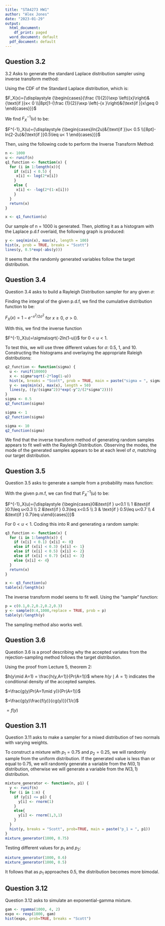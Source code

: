 ```yaml
---
title: "STA4273 HW1"
author: "Alex Jones"
date: "2023-01-29"
output:
  html_document:
    df_print: paged
  word_document: default
  pdf_document: default
---
```


## Question 3.2
3.2 Asks to generate the standard Laplace distribution sampler using inverse transform method:  

Using the CDF of the Standard Laplace distribution, which is:

$F_X(x)={\displaystyle {\begin{cases}{\frac {1}{2}}\exp \left({x}\right)&{\text{if }}x< 0 \\[8pt]1-{\frac {1}{2}}\exp \left(-{x }\right)&{\text{if }}x\geq 0 \end{cases}}}$

We find $F^{-1}_X(u)$ to be:

$F^{-1}_X(u)={\displaystyle {\begin{cases}ln(2u)&{\text{if }}u< 0.5 \\[8pt]-ln(2-2u)&{\text{if }}0.5\leq u< 1 \end{cases}}}$

Then, using the following code to perform the Inverse Transform Method:

```r
n <- 1000
u <- runif(n)
q1_function <- function(x) {
  for (i in 1:length(x)){
    if (x[i] < 0.5) {
     x[i] <- log(2*x[i])
    }
    else {
     x[i] <- -log(2*(1-x[i]))
    }
  }  
  return(x)
}

x <- q1_function(u)
```

Our sample of n = 1000 is generated. Then, plotting it as a histogram with the Laplace p.d.f overlaid, the following graph is produced:

```r
y <- seq(min(x), max(x), length = 100)
hist(x, prob = TRUE, breaks = "Scott")
lines(y, 0.5*exp(-abs(y)))
```

It seems that the randomly generated variables follow the target distribution.

## Question 3.4  
Question 3.4 asks to build a Rayleigh Distribution sampler for any given $\sigma$:  

Finding the integral of the given p.d.f, we find the cumulative distribution function to be:

$F_X(x)=1-e^{-x^2/2\sigma^2}$ for $x\geq0$, $\sigma>0$.

With this, we find the inverse function

$F^{-1}_X(u)=\sigma\sqrt{-2ln(1-u)}$ for $0< u <1$.

To test this, we will use three different values for $\sigma$: 0.5, 1, and 10. Constructing the histograms and overlaying the appropriate Raleigh distributions:

```r
q2_function <- function(sigma) {
  u <- runif(10000)
  x <- sigma*sqrt(-2*log(1-u))
  hist(x, breaks = "Scott", prob = TRUE, main = paste("sigma = ", sigma))
  y <- seq(min(x), max(x), length = 50)
  lines(y, ((y/(sigma^2))*exp(-y^2/(2*sigma^2))))
}
sigma <- 0.5
q2_function(sigma)
```

```r
sigma <- 1
q2_function(sigma)
```

```r
sigma <- 10
q2_function(sigma)
```

We find that the inverse transform method of generating random samples appears to fit well with the Rayleigh Distribution. Observing the modes, the mode of the generated samples appears to be at each level of $\sigma$, matching our target distribution.

## Question 3.5  
Question 3.5 asks to generate a sample from a probability mass function:  

With the given p.m.f, we can find that $F^{-1}_X(u)$ to be:

$F^{-1}_X(u)={\displaystyle {\begin{cases}0&\text{if } u<0.1 \\ 1 &\text{if }0.1\leq u<0.3 \\ 2 &\text{if } 0.3\leq x<0.5 \\ 3 & \text{if } 0.5\leq u<0.7 \\ 4 &\text{if } 0.7\leq u\end{cases}}}$

For $0< u <1$. Coding this into R and generating a random sample:

```r
q3_function <- function(x) {
  for (i in 1:length(x)) {
    if (x[i] < 0.1) {x[i] <- 0}
    else if (x[i] < 0.3) {x[i] <- 1}
    else if (x[i] < 0.5) {x[i] <- 2}
    else if (x[i] < 0.7) {x[i] <- 3}
    else {x[i] <- 4}
  }
  return(x)
}

x <- q3_function(u)
table(x)/length(x)
```

The inverse transform model seems to fit well. Using the "sample" function:

```r
p = c(0.1,0.2,0.2,0.2,0.3)
y <- sample(0:4,1000,replace = TRUE, prob = p)
table(y)/length(y)
```

The sampling method also works well.

## Question 3.6  
Question 3.6 is a proof describing why the accepted variates from the rejection-sampling method follows the target distribution.  

Using the proof from Lecture 5, theorem 2:

$h(y\mid A=1) = \frac{h(y,A=1)}{Pr(A=1)}$ where $h(y\mid A=1)$ indicates the conditional density of the accepted samples.

$=\frac{g(y)Pr(A=1\mid y)}{Pr(A=1)}$

$=\frac{g(y)\frac{f(y)}{cg(y)}}{1/c}$

$=f(y)$

## Question 3.11
Question 3.11 asks to make a sampler for a mixed distribution of two normals with varying weights.  

To construct a mixture with $p_1=0.75$ and $p_2=0.25$, we will randomly sample from the uniform distribution. If the generated value is less than or equal to 0.75, we will randomly generate a variable from the $N(0,1)$ distribution, otherwise we will generate a variable from the $N(3,1)$ distribution.

```r
mixture_generator <- function(n, p1) {
  y <- runif(n)
  for (i in 1:n) {
    if (y[i] <= p1) {
      y[i] <- rnorm(1)
    }
    else{
      y[i] <- rnorm(1,3,1)
    }
  }
  hist(y, breaks = "Scott", prob=TRUE, main = paste("p_1 = ", p1))
}
mixture_generator(1000, 0.75)
```

Testing different values for $p_1$ and $p_2$:

```r
mixture_generator(1000, 0.6)
mixture_generator(1000, 0.5)
```

It follows that as $p_1$ approaches 0.5, the distribution becomes more bimodal.

## Question 3.12
Question 3.12 asks to simulate an exponential-gamma mixture.  

```r
gam <- rgamma(1000, 4, 2)
expo <- rexp(1000, gam)
hist(expo, prob=TRUE, breaks = "Scott")
```
